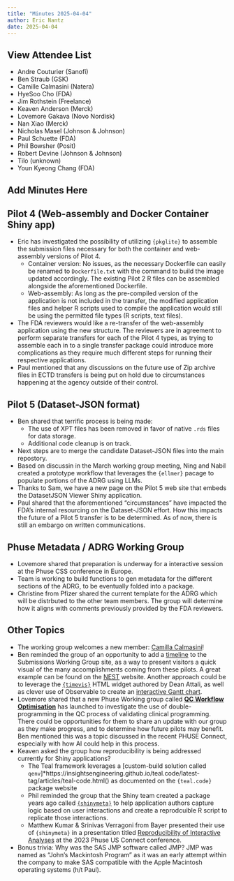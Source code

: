 ```yaml
---
title: "Minutes 2025-04-04"
author: Eric Nantz
date: 2025-04-04
---
```


::: {.callout-tip collapse="true"}
## View Attendee List

- Andre Couturier (Sanofi)
- Ben Straub (GSK)
- Camille Calmasini (Natera)
- HyeSoo Cho (FDA)
- Jim Rothstein (Freelance)
- Keaven Anderson (Merck)
- Lovemore Gakava (Novo Nordisk)
- Nan Xiao (Merck)
- Nicholas Masel (Johnson & Johnson)
- Paul Schuette (FDA)
- Phil Bowsher (Posit)
- Robert Devine (Johnson & Johnson)
- Tilo (unknown)
- Youn Kyeong Chang (FDA)
:::

## Add Minutes Here

## Pilot 4 (Web-assembly and Docker Container Shiny app)

* Eric has investigated the possibility of utilizing `{pkglite}` to assemble the submission files necessary for both the container and web-assembly versions of Pilot 4.
    * Container version: No issues, as the necessary Dockerfile can easily be renamed to `Dockerfile.txt` with the command to build the image updated accordingly. The existing Pilot 2 R files can be assembled alongside the aforementioned Dockerfile.
    * Web-assembly: As long as the pre-compiled version of the application is not included in the transfer, the modified application files and helper R scripts used to compile the application would still be using the permitted file types (R scripts, text files).
* The FDA reviewers would like a re-transfer of the web-assembly application using the new structure. The reviewers are in agreement to perform separate transfers for each of the Pilot 4 types, as trying to assemble each in to a single transfer package could introduce more complications as they require much different steps for running their respective applications.
* Paul mentioned that any discussions on the future use of Zip archive files in ECTD transfers is being put on hold due to circumstances happening at the agency outside of their control.

## Pilot 5 (Dataset-JSON format)

* Ben shared that terrific process is being made:
     * The use of XPT files has been removed in favor of native `.rds` files for data storage.
     * Additional code cleanup is on track.
* Next steps are to merge the candidate Dataset-JSON files into the main repostory.
* Based on discussin in the March working group meeting, Ning and Nabil created a prototype workflow that leverages the `{ellmer}` pacage to populate portions of the ADRG using LLMs.
* Thanks to Sam, we have a new page on the Pilot 5 web site that embeds the DatasetJSON Viewer Shiny application.
* Paul shared that the aforementioned "circumstances" have impacted the FDA's internal resourcing on the Dataset-JSON effort. How this impacts the future of a Pilot 5 transfer is to be determined. As of now, there is still an embargo on written communications.

## Phuse Metadata / ADRG Working Group

* Lovemore shared that preparation is underway for a interactive session at the Phuse CSS conference in Europe.
* Team is working to build functions to gen metadata for the different sections of the ADRG, to be eventually folded into a package.
* Christine from Pfizer shared the current template for the ADRG which will be distrbuted to the other team members. The group will determine how it aligns with comments previously provided by the FDA reviewers.

## Other Topics

* The working group welcomes a new member: [Camilla Calmasini](https://www.linkedin.com/in/camilla-calmasini/)!
* Ben reminded the group of an opportunity to add a [timeline](https://github.com/RConsortium/submissions-wg/issues/106) to the Submissions Working Group site, as a way to present visitors a quick visual of the many accomplishments coming from these pilots. A great example can be found on the [NEST](https://insightsengineering.github.io/nest/) website. Another approach could be to leverage the [`{timevis}`](https://daattali.com/shiny/timevis-demo/) HTML widget authored by Dean Attali, as well as clever use of Observable to create an [interactive Gantt chart](https://observablehq.com/@observablehq/build-your-own-gantt-chart).
* Lovemore shared that a new Phuse Working group called [**QC Workflow Optimisation**](https://advance.hub.phuse.global/wiki/spaces/WEL/pages/90472489/QC+Workflow+Optimisation) has launched to investigate the use of double-programming in the QC process of validating clinical programming. There could be opportunities for them to share an update with our group as they make progress, and to determine how future pilots may benefit. Ben mentioned this was a topic discussed in the recent PHUSE Connect, especially with how AI could help in this process.
* Keaven asked the group how reproducibility is being addressed currently for Shiny applications?
    * The Teal framework leverages a [custom-build solution called `qenv`]*https://insightsengineering.github.io/teal.code/latest-tag/articles/teal-code.html() as documented on the `{teal.code}` package website
    * Phil reminded the group that the Shiny team created a package years ago called [`{shinymeta}`](https://rstudio.github.io/shinymeta/) to help application authors capture logic based on user interactions and create a reprodcuible R script to replicate those interactions.
    * Matthew Kumar & Srinivas Verragoni from Bayer presented their use of `{shinymeta}` in a presentation titled [Reproducibility of Interactive Analyses](https://phuse.s3.eu-central-1.amazonaws.com/Archive/2023/Connect/US/Florida/PRE_OS10.pdf) at the 2023 Phuse US Connect conference. 
* Bonus trivia: Why was the SAS JMP software called JMP?  JMP was named as "John's Mackintosh Program" as it was an early attempt within the company to make SAS compatible with the Apple Macintosh operating systems (h/t Paul).